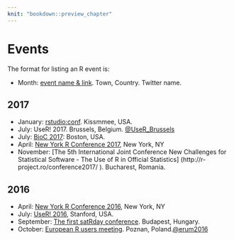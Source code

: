 ```yaml
---
knit: "bookdown::preview_chapter"
---
```


# Events

The format for listing an R event is:

  * Month: [event name & link](http://www.example.com). Town, Country. Twitter name.

## 2017 {-}

  * January: [rstudio:conf](https://www.rstudio.com/conference/). Kissmmee, USA.  
  * July: UseR! 2017. Brussels, Belgium. [\@UseR_Brussels](https://twitter.com/UseR_Brussels)
  * July: [BioC 2017](https://www.bioconductor.org/help/course-materials/2017/BioC2017/): Boston, USA.
  * April: [New York R Conference 2017](http://www.rstats.nyc), New York, NY
  * November: [The 5th International Joint Conference New Challenges for Statistical Software - The Use of R in Official Statistics] (http://r-project.ro/conference2017/ ). Bucharest, Romania.

## 2016 {-}

  * April: [New York R Conference 2016](http://www.rstats.nyc), New York, NY
  * July: [UseR! 2016](http://user2016.org/), Stanford, USA.
  * September: [The first satRday conference](http://budapest.satrdays.org). Budapest, Hungary.
  * October: [European R users meeting](http://erum.ue.poznan.pl/). Poznan, Poland.[\@erum2016](https://twitter.com/erum2016)
